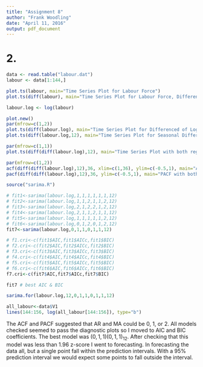```yaml
---
title: "Assignment 8"
author: "Frank Woodling"
date: "April 11, 2016"
output: pdf_document
---
```


# 2.
```r
data <- read.table("labour.dat")
labour <- data[1:144,]

plot.ts(labour, main="Time Series Plot for Labour Force")
plot.ts(diff(labour), main="Time Series Plot for Labour Force, Differenced")

labour.log <- log(labour)

plot.new()
par(mfrow=c(1,2))
plot.ts(diff(labour.log), main="Time Series Plot for Differenced of Logarithm")
plot.ts(diff(labour.log,12), main="Time Series Plot for Seasonal Differenced of Logarithm")

par(mfrow=c(1,1))
plot.ts(diff(diff(labour.log),12), main="Time Series Plot with both regular and seasonal diff")

par(mfrow=c(1,2))
acf(diff(diff(labour.log),12),36, xlim=c(1,36), ylim=c(-0.5,1), main="ACF with both regular and seasonal differencing")
pacf(diff(diff(labour.log),12),36, ylim=c(-0.5,1), main="PACF with both regular and seasonal differencing")

source("sarima.R")

# fit1<-sarima(labour.log,1,1,1,1,1,1,12)
# fit2<-sarima(labour.log,1,1,2,1,1,2,12)
# fit3<-sarima(labour.log,2,1,2,2,1,2,12)
# fit4<-sarima(labour.log,2,1,1,2,1,1,12)
# fit5<-sarima(labour.log,1,1,1,1,1,2,12)
# fit6<-sarima(labour.log,0,1,2,0,1,2,12)
fit7<-sarima(labour.log,0,1,1,0,1,1,12)

# f1.cri<-c(fit1$AIC,fit1$AICc,fit1$BIC)
# f2.cri<-c(fit2$AIC,fit2$AICc,fit2$BIC)
# f3.cri<-c(fit3$AIC,fit3$AICc,fit3$BIC)
# f4.cri<-c(fit4$AIC,fit4$AICc,fit4$BIC)
# f5.cri<-c(fit5$AIC,fit5$AICc,fit5$BIC)
# f6.cri<-c(fit6$AIC,fit6$AICc,fit6$BIC)
f7.cri<-c(fit7$AIC,fit7$AICc,fit7$BIC)

fit7 # best AIC & BIC

sarima.for(labour.log,12,0,1,1,0,1,1,12)

all_labour<-data$V1
lines(144:156, log(all_labour[144:156]), type="b")
```
The ACF and PACF suggested that AR and MA could be 0, 1, or 2.  All models checked seemed to pass the diagnostic plots so I moved to AIC and BIC coefficients. The best model was $(0,1,1)(0,1,1)_{12}$.  After checking that this model was less than 1.96 z-score I went to forecasting.  In forecasting the data all, but a single point fall within the prediction intervals.  With a 95% prediction interval we would expect some points to fall outside the interval. 